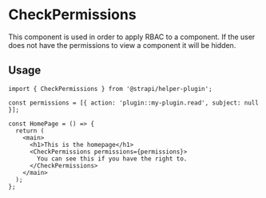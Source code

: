 <!--- CheckPermissions.stories.mdx --->


<Meta title="components/CheckPermissions" />

# CheckPermissions

This component is used in order to apply RBAC to a component. If the user does not have the permissions to view a component it will be hidden.

## Usage

```
import { CheckPermissions } from '@strapi/helper-plugin';

const permissions = [{ action: 'plugin::my-plugin.read', subject: null }];

const HomePage = () => {
  return (
    <main>
      <h1>This is the homepage</h1>
      <CheckPermissions permissions={permissions}>
        You can see this if you have the right to.
      </CheckPermissions>
    </main>
  );
};
```

<ArgsTable of={CheckPermissions} />
